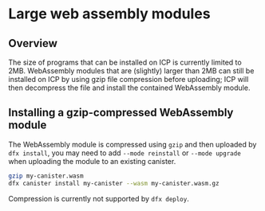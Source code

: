 # Large web assembly modules

## Overview

The size of programs that can be installed on ICP is currently limited to 2MB.
WebAssembly modules that are (slightly) larger than 2MB can still be installed on ICP by using gzip file compression before uploading; ICP will then decompress the file and install the contained WebAssembly module.

## Installing a gzip-compressed WebAssembly module

The WebAssembly module is compressed using `gzip` and then uploaded by `dfx install`, you may need to add `--mode reinstall` or `--mode upgrade` when uploading the module to an existing canister.

``` bash
gzip my-canister.wasm
dfx canister install my-canister --wasm my-canister.wasm.gz
```

Compression is currently not supported by `dfx deploy`.

